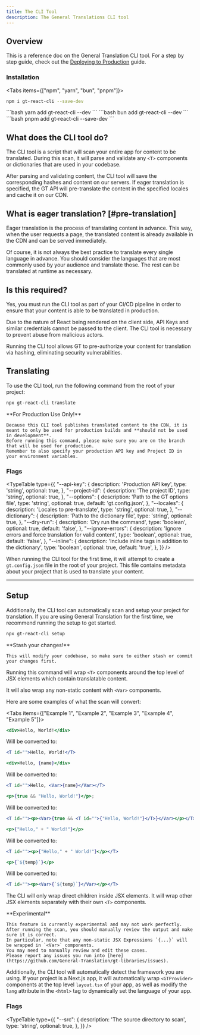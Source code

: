 ```yaml
---
title: The CLI Tool
description: The General Translations CLI tool 
---
```


## Overview

This is a reference doc on the General Translation CLI tool.
For a step by step guide, check out the [Deploying to Production](/docs/react/reference/cli-tool) guide.

### Installation

<Tabs items={["npm", "yarn", "bun", "pnpm"]}>
  <Tab value="npm">
  ```bash 
  npm i gt-react-cli --save-dev
  ``` 
  </Tab>
  <Tab value="yarn">
  ```bash 
  yarn add gt-react-cli --dev
  ```
  </Tab>
  <Tab value="bun">
  ```bash 
  bun add gt-react-cli --dev
  ```
  </Tab>
  <Tab value="pnpm">
  ```bash 
  pnpm add gt-react-cli --save-dev
  ```
  </Tab>
</Tabs>

## What does the CLI tool do?

The CLI tool is a script that will scan your entire app for content to be translated.
During this scan, it will parse and validate any `<T>` components or dictionaries that are used in your codebase.

After parsing and validating content, the CLI tool will save the corresponding hashes and content on our servers.
If eager translation is specified, the GT API will pre-translate the content in the specified locales and cache it on our CDN.

## What is eager translation? [#pre-translation]

Eager translation is the process of translating content in advance.
This way, when the user requests a page, the translated content is already available in the CDN and can be served immediately.

Of course, it is not always the best practice to translate every single language in advance.
You should consider the languages that are most commonly used by your audience and translate those.
The rest can be translated at runtime as necessary.


## Is this required?

Yes, you must run the CLI tool as part of your CI/CD pipeline in order to ensure that your content is able to be translated in production.

Due to the nature of React being rendered on the client side, API Keys and similar credentials
cannot be passed to the client. The CLI tool is necessary to prevent abuse from malicious actors. 

Running the CLI tool allows GT to pre-authorize your content for translation via hashing, eliminating security vulnerabilities.


## Translating

To use the CLI tool, run the following command from the root of your project:

```bash title="shell" copy
npx gt-react-cli translate
```

<Callout type="warn">
    **For Production Use Only!**

    Because this CLI tool publishes translated content to the CDN, it is meant to only be used for production builds and **should not be used in development**.
    Before running this command, please make sure you are on the branch that will be used for production.
    Remember to also specify your production API key and Project ID in your environment variables.
</Callout>

### Flags


<TypeTable
  type={{
    "--api-key": {
        description:
            'Production API key',
        type: 'string',
        optional: true,
    },
    "--project-id": {
        description:
            'The project ID',
        type: 'string',
        optional: true,
    },
    "--options": {
        description:
            'Path to the GT options file',
        type: 'string',
        optional: true,
        default: 'gt.config.json',
    },
    "--locales": {
        description:
            'Locales to pre-translate',
        type: 'string',
        optional: true,
    },
    "--dictionary": {
        description:
            'Path to the dictionary file',
        type: 'string',
        optional: true,
    },
    "--dry-run": {
        description:
            'Dry run the command',
        type: 'boolean',
        optional: true,
        default: 'false',
    },
    "--ignore-errors": {
        description:
            'Ignore errors and force translation for valid content',
        type: 'boolean',
        optional: true,
        default: 'false',
    },
    "--inline": {
        description:
            'Include inline <T> tags in addition to the dictionary',
        type: 'boolean',
        optional: true,
        default: 'true',
    },
  }}
/>

When running the CLI tool for the first time, it will attempt to create a `gt.config.json` file in the root of your project.
This file contains metadata about your project that is used to translate your content.

---

## Setup

Additionally, the CLI tool can automatically scan and setup your project for translation.
If you are using General Translation for the first time, we recommend running the setup to get started.

```bash title="shell" copy
npx gt-react-cli setup
```

<Callout type="warn">
    **Stash your changes!**

    This will modify your codebase, so make sure to either stash or commit your changes first.
</Callout>

Running this command will wrap `<T>` components around the top level of JSX elements which contain translatable content.

It will also wrap any non-static content with `<Var>` components. 

Here are some examples of what the scan will convert:


<Tabs items={["Example 1", "Example 2", "Example 3", "Example 4", "Example 5"]}>
  <Tab value="Example 1">


  ```jsx
  <div>Hello, World!</div>
  ```

  Will be converted to:

  ```jsx
  <T id="">Hello, World!</T>
  ```

  </Tab>
  <Tab value="Example 2">


  ```jsx
  <div>Hello, {name}</div>
  ```

  Will be converted to:

  ```jsx
  <T id="">Hello, <Var>{name}</Var></T>
  ```

  </Tab>
  <Tab value="Example 3">


  ```jsx
  <p>{true && "Hello, World!"}</p>;
  ```

  Will be converted to:

  ```jsx
  <T id=""><p><Var>{true && <T id="">{"Hello, World!"}</T>}</Var></p></T>;
  ```

  </Tab>
  <Tab value="Example 4">


  ```jsx
  <p>{"Hello," + " World!"}</p>
  ```

  Will be converted to:

  ```jsx
  <T id=""><p>{"Hello," + " World!"}</p></T>
  ```

  </Tab>
  <Tab value="Example 5">


  ```jsx
  <p>{`${temp}`}</p>
  ```

  Will be converted to:

  ```jsx
  <T id=""><p><Var>{`${temp}`}</Var></p></T>
  ```

  </Tab>
</Tabs>

The CLI will only wrap direct children inside JSX elements. It will wrap other JSX elements separately with their own `<T>` components.


<Callout type="warn">
    **Experimental**

    This feature is currently experimental and may not work perfectly.
    After running the scan, you should manually review the output and make sure it is correct.
    In particular, note that any non-static JSX Expressions `{...}` will be wrapped in `<Var>` components.
    You may need to manually review and edit these cases.
    Please report any issues you run into [here](https://github.com/General-Translation/gt-libraries/issues).
</Callout>

Additionally, the CLI tool will automatically detect the framework you are using. If your project is
a Next.js app, it will automatically wrap `<GTProvider>` components at the top level `layout.tsx` of your app, as well as
modify the `lang` attribute in the `<html>` tag to dynamically set the language of your app.

### Flags

<TypeTable
  type={{
    "--src": {
        description:
            'The source directory to scan',
        type: 'string',
        optional: true,
    },
  }}
/>